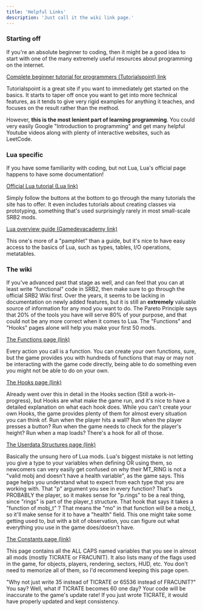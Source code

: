 ```yaml
---
title: 'Helpful Links'
description: 'Just call it the wiki link page.'
---
```


### Starting off

If you're an absolute beginner to coding, then it might be a good idea to start with one of the many extremely useful resources about programming on the internet.

[Complete beginner tutorial for programmers (Tutorialspoint) link](https://www.tutorialspoint.com/computer_programming/index.htm)

Tutorialspoint is a great site if you want to immediately get started on the basics. It starts to taper off once you want to get into more technical features, as it tends to give very rigid examples for anything it teaches, and focuses on the result rather than the method.

 However, **this is the most lenient part of learning programming**. You could very easily Google "Introduction to programming" and get many helpful Youtube videos along with plenty of interactive websites, such as LeetCode.

### Lua specific

If you have some familiarity with coding, but not Lua, Lua's official page happens to have some documentation!

[Official Lua tutorial (Lua link)](https://www.lua.org/pil/1.html)

Simply follow the buttons at the bottom to go through the many tutorials the site has to offer. It even includes tutorials about creating classes via prototyping, something that's used surprisingly rarely in most small-scale SRB2 mods.

[Lua overview guide (Gamedevacademy link)](https://gamedevacademy.org/lua-programming-language-tutorial-complete-guide/)

This one's more of a "pamphlet" than a guide, but it's nice to have easy access to the basics of Lua, such as types, tables, I/O operations, metatables.

### The wiki

If you've advanced past that stage as well, and can feel that you can at least write "functional" code in SRB2, then make sure to go through the official SRB2 Wiki first. Over the years, it seems to be lacking in documentation on newly added features, but it is still an **extremely** valuable source of information for any mod you want to do. The Pareto Principle says that 20% of the tools you have will serve 80% of your purpose, and that could not be any more correct when it comes to Lua. The "Functions" and "Hooks" pages alone will help you make your first 50 mods.

[The Functions page (link)](https://wiki.srb2.org/wiki/Lua/Functions)

Every action you call is a function. You can create your own functions, sure, but the game provides you with hundreds of functions that may or may not be interacting with the game code directly, being able to do something even you might not be able to do on your own.

[The Hooks page (link)](https://wiki.srb2.org/wiki/Lua/Hooks)

Already went over this in detail in the Hooks section (Still a work-in-progress), but Hooks are what make the game run, and it's nice to have a detailed explanation on what each hook does. While you can't create your own Hooks, the game provides plenty of them for almost every situation you can think of. Run when the player hits a wall? Run when the player presses a button? Run when the game needs to check for the player's height? Run when a map loads? There's a hook for all of those.

[The Userdata Structures page (link)](https://wiki.srb2.org/wiki/Lua/Userdata_structures)

Basically the unsung hero of Lua mods. Lua's biggest mistake is not letting you give a type to your variables when defining OR using them, so newcomers can very easily get confused on why their MT_RING is not a "valid mobj and doesn't have a health variable", as the game says. This page helps you understand what to expect from each type that you are working with. That "p" argument you see in every function? That's PROBABLY the player, so it makes sense for "p.rings" to be a real thing, since "rings" is part of the player_t structure. That hook that says it takes a "function of mobj_t" ? That means the "mo" in that function will be a mobj_t, so it'll make sense for it to have a "health" field. This one might take some getting used to, but with a bit of observation, you can figure out what everything you use in the game does/doesn't have.

[The Constants page (link)](https://wiki.srb2.org/wiki/Constants)

This page contains all the ALL CAPS named variables that you see in almost all mods (mostly TICRATE or FRACUNIT). It also lists many of the flags used in the game, for objects, players, rendering, sectors, HUD, etc. You don't need to memorize all of them, so I'd recommend keeping this page open.

"Why not just write 35 instead of TICRATE or 65536 instead of FRACUNIT?" You say? Well, what if TICRATE becomes 60 one day? Your code will be inaccurate to the game's update rate! If you just wrote TICRATE, it would have properly updated and kept consistency.